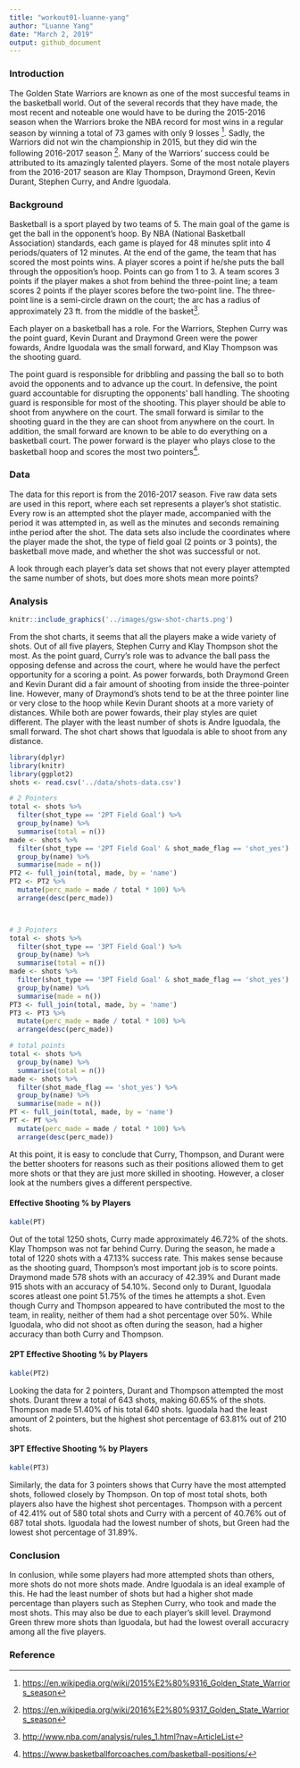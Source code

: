 ---
title: "workout01-luanne-yang"
author: "Luanne Yang"
date: "March 2, 2019"
output: github_document
---
### Introduction

The Golden State Warriors are known as one of the most succesful teams in the basketball world. Out of the several records that they have made, the most recent and noteable one would have to be during the 2015-2016 season when the Warriors broke the NBA record for most wins in a regular season by winning a total of 73 games with only 9 losses [^1]. Sadly, the Warriors did not win the championship in 2015, but they did win the following 2016-2017 season [^2]. Many of the Warriors' success could be attributed to its amazingly talented players. Some of the most notale players from the 2016-2017 season are Klay Thompson, Draymond Green, Kevin Durant, Stephen Curry, and Andre Iguodala. 
  
### Background

Basketball is a sport played by two teams of 5. The main goal of the game is get the ball in the opponent’s hoop. By NBA (National Basketball Association) standards, each game is played for 48 minutes split into 4 periods/quaters of 12 minutes. At the end of the game, the team that has scored the most points wins. A player scores a point if he/she puts the ball through the opposition’s hoop. Points can go from 1 to 3. A team scores 3 points if the player makes a shot from behind the three-point line; a team scores 2 points if the player scores before the two-point line. The three-point line is a semi-circle drawn on the court; the arc has a radius of approximately 23 ft. from the middle of the basket[^3]. 

Each player on a basketball has a role. For the Warriors, Stephen Curry was the point guard, Kevin Durant and Draymond Green were the power fowards, Andre Iguodala was the small forward, and Klay Thompson was the shooting guard. 


The point guard is responsible for dribbling and passing the ball so to both avoid the opponents and to advance up the court. In defensive, the point guard accountable for disrupting the opponents' ball handling. The shooting guard is responsible for most of the shooting. This player should be able to shoot from anywhere on the court. The small forward is similar to the shooting guard in the they are can shoot from anywhere on the court. In addition, the small forward are known to be able to do everything on a basketball court. The power forward is the player who plays close to the basketball hoop and scores the most two pointers[^4].
  
### Data

The data for this report is from the 2016-2017 season. Five raw data sets are used in this report, where each set represents a player’s shot statistic. Every row is an attempted shot the player made, accompanied with the period it was attempted in, as well as the minutes and seconds remaining inthe period after the shot. The data sets also include the coordinates where the player made the shot, the type of field goal (2 points or 3 points), the basketball move made, and whether the shot was successful or not. 

A look through each player’s data set shows that not every player attempted the same number of shots, but does more shots mean more points?


### Analysis
```{r out.width = '80%', echo = FALSE, fig.aling = 'center'}
knitr::include_graphics('../images/gsw-shot-charts.png')
```

From the shot charts, it seems that all the players make a wide variety of shots. Out of all five players, Stephen Curry and Klay Thompson shot the most. As the point guard, Curry’s role was to advance the ball pass the opposing defense and across the court, where he would have the perfect opportunity for a scoring a point. As power forwards, both Draymond Green and Kevin Durant did a fair amount of shooting from inside the three-pointer line. However, many of Draymond’s shots tend to be at the three pointer line or very close to the hoop while Kevin Durant shoots at a more variety of distances. While both are power fowards, their play styles are quiet different. The player with the least number of shots is Andre Iguodala, the small forward. The shot chart shows that Iguodala is able to shoot from any distance.
```{r echo = FALSE, results = 'hide', message = FALSE}
library(dplyr)
library(knitr)
library(ggplot2)
shots <- read.csv('../data/shots-data.csv')
```
```{r echo = FALSE, results = 'hide'}
# 2 Pointers
total <- shots %>%
  filter(shot_type == '2PT Field Goal') %>%
  group_by(name) %>%
  summarise(total = n())
made <- shots %>%
  filter(shot_type == '2PT Field Goal' & shot_made_flag == 'shot_yes') %>%
  group_by(name) %>%
  summarise(made = n())
PT2 <- full_join(total, made, by = 'name')
PT2 <- PT2 %>%
  mutate(perc_made = made / total * 100) %>%
  arrange(desc(perc_made))



# 3 Pointers
total <- shots %>%
  filter(shot_type == '3PT Field Goal') %>%
  group_by(name) %>%
  summarise(total = n())
made <- shots %>%
  filter(shot_type == '3PT Field Goal' & shot_made_flag == 'shot_yes') %>%
  group_by(name) %>%
  summarise(made = n())
PT3 <- full_join(total, made, by = 'name')
PT3 <- PT3 %>%
  mutate(perc_made = made / total * 100) %>%
  arrange(desc(perc_made))

# total points
total <- shots %>%
  group_by(name) %>%
  summarise(total = n())
made <- shots %>%
  filter(shot_made_flag == 'shot_yes') %>%
  group_by(name) %>%
  summarise(made = n())
PT <- full_join(total, made, by = 'name')
PT <- PT %>%
  mutate(perc_made = made / total * 100) %>%
  arrange(desc(perc_made))
```

At this point, it is easy to conclude that Curry, Thompson, and Durant were the better shooters for reasons such as their positions allowed them to get more shots or that they are just more skilled in shooting. However, a closer look at the numbers gives a different perspective.

#### Effective Shooting % by Players
```{r echo = FALSE}
kable(PT)
```  

Out of the total 1250 shots, Curry made approximately 46.72% of the shots. Klay Thompson was not far behind Curry. During the season, he made a total of 1220 shots with a 47.13% success rate. This makes sense because as the shooting guard, Thompson’s most important job is to score points. Draymond made 578 shots with an accuracy of 42.39% and Durant made 915 shots with an accuracy of 54.10%. Second only to Durant, Iguodala scores atleast one point 51.75% of the times he attempts a shot. Even though Curry and Thompson appeared to have contributed the most to the team, in reality, neither of them had a shot percentage over 50%. While Iguodala, who did not shoot as often during the season, had a higher accuracy than both Curry and Thompson.


#### 2PT Effective Shooting % by Players
```{r echo=FALSE}
kable(PT2)
```  

Looking the data for 2 pointers, Durant and Thompson attempted the most shots. Durant threw a total of 643 shots, making 60.65% of the shots. Thompson made 51.40% of his total 640 shots. Iguodala had the least amount of 2 pointers, but the highest shot percentage of 63.81% out of 210 shots. 

#### 3PT Effective Shooting % by Players
```{r echo = FALSE}
kable(PT3)
```  

Similarly, the data for 3 pointers shows that Curry have the most attempted shots, followed closely by Thompson. On top of most total shots, both players also have the highest shot percentages. Thompson with a percent of 42.41% out of 580 total shots and Curry with a percent of 40.76% out of 687 total shots. Iguodala had the lowest number of shots, but Green had the lowest shot percentage of 31.89%.


### Conclusion  

In conlusion, while some players had more attempted shots than others, more shots do not more shots made. Andre Iguodala is an ideal example of this. He had the least number of shots but had a higher shot made percentage than players such as Stephen Curry, who took and made the most shots. This may also be due to each player’s skill level. Draymond Green threw more shots than Iguodala, but had the lowest overall accuracry among all the five players.




### Reference
[^1]: <https://en.wikipedia.org/wiki/2015%E2%80%9316_Golden_State_Warriors_season>
[^2]: <https://en.wikipedia.org/wiki/2016%E2%80%9317_Golden_State_Warriors_season>
[^3]: <http://www.nba.com/analysis/rules_1.html?nav=ArticleList>
[^4]: <https://www.basketballforcoaches.com/basketball-positions/>
